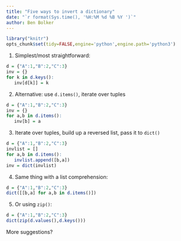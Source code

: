 ```yaml
---
title: "Five ways to invert a dictionary"
date: "`r format(Sys.time(), '%H:%M %d %B %Y ')`"
author: Ben Bolker
---
```


```r
library("knitr")
opts_chunk$set(tidy=FALSE,engine='python',engine.path='python3')
```

1. Simplest/most straightforward:
```r
d = {"A":1,"B":2,"C":3}
inv = {}
for k in d.keys():
   inv[d[k]] = k
```

2. Alternative: use `d.items()`, iterate over tuples
```r
d = {"A":1,"B":2,"C":3}
inv = {}
for a,b in d.items():
   inv[b] = a
```

3. Iterate over tuples, build up a reversed list, pass it to `dict()`
```r
d = {"A":1,"B":2,"C":3}
invlist = []
for a,b in d.items():
   invlist.append([b,a])
inv = dict(invlist)
```

4. Same thing with a list comprehension:
```r
d = {"A":1,"B":2,"C":3}
dict([[b,a] for a,b in d.items()])
```

5. Or using `zip()`:
```r
d = {"A":1,"B":2,"C":3}
dict(zip(d.values(),d.keys()))
```

More suggestions?
